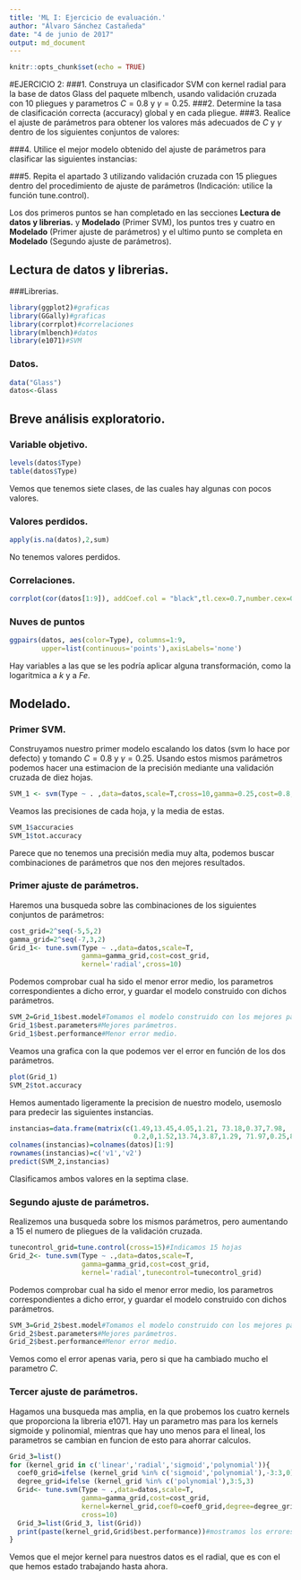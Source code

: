```yaml
---
title: 'ML I: Ejercicio de evaluación.'
author: "Álvaro Sánchez Castañeda"
date: "4 de junio de 2017"
output: md_document
---
```


```r
knitr::opts_chunk$set(echo = TRUE)
```


#EJERCICIO 2:
###1. Construya un clasificador SVM con kernel radial para la base de datos Glass del paquete mlbench, usando validación cruzada con 10 pliegues y parametros $C=0.8$ y $\gamma=0.25$.
###2. Determine la tasa de clasificación correcta (accuracy) global y en cada pliegue.
###3. Realice el ajuste de parámetros para obtener los valores más adecuados de $C$ y $\gamma$ dentro de los siguientes conjuntos de valores:
\begin{center} $C\in$ \{ $2^{-5}$,$2^{-3}$,...,$2^5$ \}   $\gamma \in$ \{ $2^{-7}$,$2^{-5}$,...,$2^1$,$2^3$ \} \end{center}

###4. Utilice el mejor modelo obtenido del ajuste de parámetros para clasificar las siguientes instancias:

\begin{table}[htb]
\centering
\caption{Instancias}
\label{my-label}
\begin{tabular}{lllllllll}
RI   & Na    & Mg   & Al   & Si    & K    & Ca   & Ba  & Fe   \\
1.49 & 13.45 & 4.05 & 1.21 & 73.18 & 0.37 & 7.98 & 0.2 & 0    \\
1.52 & 13.74 & 3.87 & 1.29 & 71.97 & 0.25 & 8.02 & 0   & 0.13
\end{tabular}
\end{table}

###5. Repita el apartado 3 utilizando validación cruzada con 15 pliegues dentro del procedimiento de ajuste de parámetros (Indicación: utilice la función tune.control).

Los dos primeros puntos se han completado en las secciones **Lectura de datos y librerias.** y **Modelado** (Primer SVM), los puntos tres y cuatro en **Modelado** (Primer ajuste de parámetros) y el ultimo punto se completa en **Modelado** (Segundo ajuste de parámetros).

## Lectura de datos y librerias.

###Librerias.
```r
library(ggplot2)#graficas
library(GGally)#graficas
library(corrplot)#correlaciones
library(mlbench)#datos
library(e1071)#SVM
```

### Datos.
```r
data("Glass")
datos<-Glass
```




## Breve análisis exploratorio.

### Variable objetivo.

```r
levels(datos$Type)
table(datos$Type)
```
Vemos que tenemos siete clases, de las cuales hay algunas con pocos valores.

### Valores perdidos.
```r
apply(is.na(datos),2,sum)
```
No tenemos valores perdidos.

### Correlaciones.

```r
corrplot(cor(datos[1:9]), addCoef.col = "black",tl.cex=0.7,number.cex=0.7)
```



### Nuves de puntos
```r
ggpairs(datos, aes(color=Type), columns=1:9,
        upper=list(continuous='points'),axisLabels='none')
```

 Hay variables a las que se les podría aplicar alguna transformación, como la logaritmica a $k$ y a $Fe$. 
 




## Modelado.

### Primer SVM.
Construyamos nuestro primer modelo escalando los datos (svm lo hace por defecto) y tomando $C=0.8$ y $\gamma=0.25$. Usando estos mismos parámetros podemos hacer una estimacion de la precisión mediante una validación cruzada de diez hojas.
```r
SVM_1 <- svm(Type ~ . ,data=datos,scale=T,cross=10,gamma=0.25,cost=0.8,kernel='radial')
```

 Veamos las precisiones de cada hoja, y la media de estas.
 
```r
SVM_1$accuracies
SVM_1$tot.accuracy
```

 Parece que no tenemos una precisión media muy alta, podemos buscar combinaciones de parámetros que nos den mejores resultados.

### Primer ajuste de parámetros.

Haremos una busqueda sobre las combinaciones de los siguientes conjuntos de parámetros:

\begin{center} $C\in$ \{ $2^{-5}$,$2^{-3}$,...,$2^5$ \}   $\gamma \in$ \{ $2^{-7}$,$2^{-5}$,...,$2^1$,$2^3$ \} \end{center}

```r
cost_grid=2^seq(-5,5,2)
gamma_grid=2^seq(-7,3,2)
Grid_1<- tune.svm(Type ~ .,data=datos,scale=T,
                  gamma=gamma_grid,cost=cost_grid,
                  kernel='radial',cross=10)
```

Podemos comprobar cual ha sido el menor error medio, los parametros correspondientes a dicho error, y guardar el modelo construido con dichos parámetros.

```r
SVM_2=Grid_1$best.model#Tomamos el modelo construido con los mejores parámetros
Grid_1$best.parameters#Mejores parámetros.
Grid_1$best.performance#Menor error medio.
```



Veamos una grafica con la que podemos ver el error en función de los dos parámetros.
```r
plot(Grid_1)
SVM_2$tot.accuracy
```

Hemos aumentado ligeramente la precision de nuestro modelo, usemoslo para predecir las siguientes instancias.

\begin{table}[htb]
\centering
\caption{Instancias}
\label{my-label}
\begin{tabular}{lllllllll}
RI   & Na    & Mg   & Al   & Si    & K    & Ca   & Ba  & Fe   \\
1.49 & 13.45 & 4.05 & 1.21 & 73.18 & 0.37 & 7.98 & 0.2 & 0    \\
1.52 & 13.74 & 3.87 & 1.29 & 71.97 & 0.25 & 8.02 & 0   & 0.13
\end{tabular}
\end{table}

```r
instancias=data.frame(matrix(c(1.49,13.45,4.05,1.21, 73.18,0.37,7.98,
                               0.2,0,1.52,13.74,3.87,1.29, 71.97,0.25,8.02,0, 0.13),nrow = 2))
colnames(instancias)=colnames(datos)[1:9]
rownames(instancias)=c('v1','v2')
predict(SVM_2,instancias)
```

Clasificamos ambos valores en la septima clase.



### Segundo ajuste de parámetros.

Realizemos una busqueda sobre los mismos parámetros, pero aumentando a 15 el numero de pliegues de la validación cruzada.



```r
tunecontrol_grid=tune.control(cross=15)#Indicamos 15 hojas
Grid_2<- tune.svm(Type ~ .,data=datos,scale=T,
                  gamma=gamma_grid,cost=cost_grid,
                  kernel='radial',tunecontrol=tunecontrol_grid)
```

Podemos comprobar cual ha sido el menor error medio, los parametros correspondientes a dicho error, y guardar el modelo construido con dichos parámetros.

```r
SVM_3=Grid_2$best.model#Tomamos el modelo construido con los mejores parámetros
Grid_2$best.parameters#Mejores parámetros.
Grid_2$best.performance#Menor error medio.
```

Vemos como el error apenas varia, pero si que ha cambiado mucho el parametro $C$. 


### Tercer ajuste de parámetros.

Hagamos una busqueda mas amplia, en la que probemos los cuatro kernels que proporciona la libreria e1071. Hay un parametro mas para los kernels sigmoide y polinomial, mientras que hay uno menos para el lineal, los parametros se cambian en funcion de esto para ahorrar calculos.
```r
Grid_3=list()
for (kernel_grid in c('linear','radial','sigmoid','polynomial')){
  coef0_grid=ifelse (kernel_grid %in% c('sigmoid','polynomial'),-3:3,0)
  degree_grid=ifelse (kernel_grid %in% c('polynomial'),3:5,3)
  Grid<- tune.svm(Type ~ .,data=datos,scale=T,
                  gamma=gamma_grid,cost=cost_grid,
                  kernel=kernel_grid,coef0=coef0_grid,degree=degree_grid,
                  cross=10)
  Grid_3=list(Grid_3, list(Grid))
  print(paste(kernel_grid,Grid$best.performance))#mostramos los errores medios
}
```

Vemos que el mejor kernel para nuestros datos es el radial, que es con el que hemos estado trabajando hasta ahora.
